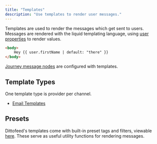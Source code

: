 ```yaml
---
title: "Templates"
description: "Use templates to render user messages."
---
```


Templates are used to render the messages which get sent to users. Messages are rendered with the liquid templating language, using [user properties](/resources/user-properties) to render values.

```html
<body>
    Hey {{ user.firstName | default: "there" }}
</body>
```

[Journey message nodes](/resources/journey-nodes/message) are configured with templates.

## Template Types 

One template type is provider per channel.

- [Email Templates](/resources/templates/email)

## Presets

Dittofeed's templates come with built-in preset tags and filters, viewable [here](liquid-presets). These serve as useful utility functions for rendering messages.
